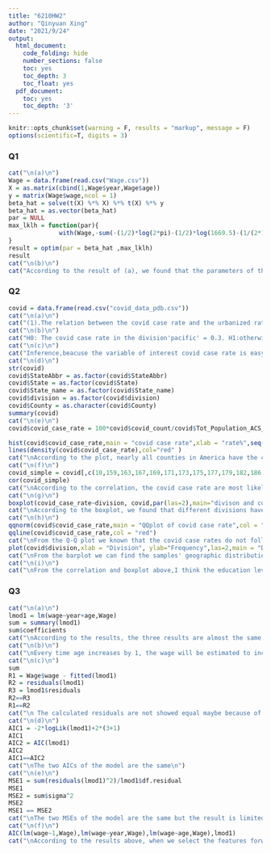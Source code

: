 ---
title: "6210HW2"
author: "Qinyuan Xing"
date: "2021/9/24"
output:
  html_document:
    code_folding: hide
    number_sections: false
    toc: yes
    toc_depth: 3
    toc_float: yes
  pdf_document:
    toc: yes
    toc_depth: '3'
---

```{r setup, include=FALSE}
knitr::opts_chunk$set(warning = F, results = "markup", message = F)
options(scientific=T, digits = 3) 
```

###   Q1

```{r Q1}
cat("\n(a)\n")
Wage = data.frame(read.csv("Wage.csv"))
X = as.matrix(cbind(1,Wage$year,Wage$age))
y = matrix(Wage$wage,ncol = 1)
beta_hat = solve(t(X) %*% X) %*% t(X) %*% y
beta_hat = as.vector(beta_hat)
par = NULL
max_lklh = function(par){
              with(Wage,-sum(-(1/2)*log(2*pi)-(1/2)*log(1669.5)-(1/(2*1669.5))*(wage-par[1]-par[2]*year-par[3]*age)^2))
}
result = optim(par = beta_hat ,max_lklh)
result
cat("\n(b)\n")
cat("According to the result of (a), we found that the parameters of the optim relults are the same with our results in HW1Q2. Maybe it is because the results are from the closed form solution.")
```

###   Q2

```{r}
covid = data.frame(read.csv("covid_data_pdb.csv"))
cat("\n(a)\n")
cat("(1).The relation between the covid case rate and the urbanized rate.\n(2).The relation between the covid case rate and the age distribution.\n(3).The relation between the covid case rate with the health insurance rate.")
cat("\n(b)\n")
cat("H0: The covid case rate in the division'pacific' = 0.3. H1:otherwise")
cat("\n(c)\n")
cat("Inference,beacuse the variable of interest covid case rate is easy to be obtained and we want to know the association between it and other variables.")
cat("\n(d)\n")
str(covid)
covid$StateAbbr = as.factor(covid$StateAbbr)
covid$State = as.factor(covid$State)
covid$State_name = as.factor(covid$State_name)
covid$division = as.factor(covid$division)
covid$County = as.character(covid$County)
summary(covid)
cat("\n(e)\n")
covid$covid_case_rate = 100*covid$covid_count/covid$Tot_Population_ACS_14_18

hist(covid$covid_case_rate,main = "covid case rate",xlab = "rate%",seq(0,70,2),freq = FALSE)
lines(density(covid$covid_case_rate),col="red" )
cat("\nAccording to the plot, nearly all counties in America have the covid case rate between 0%-25% but there is still a outlier which is 68.31% in the AK.But this is because the county is so small and population is few.\n")
cat("\n(f)\n")
covid_simple = covid[,c(10,159,163,167,169,171,173,175,177,179,182,186,196,197,211,212,214,217,219,228,230,232,260,265,269,271,274,282,285,287,290)]
cor(covid_simple)
cat("\nAccording to the correlation, the covid case rate are most likely associated with the education level, the house or wealth.\n")
cat("\n(g)\n")
boxplot(covid_case_rate~division, covid,par(las=2),main="divison and covid rate")
cat("\nAccording to the boxplot, we found that different divisions have similar covid case rate but the Newengland area has the lowest rate.\n")
cat("\n(h)\n")
qqnorm(covid$covid_case_rate,main = "QQplot of covid case rate",col = "red")
qqline(covid$covid_case_rate,col = "red")
cat("\nFrom the Q-Q plot we known that the covid case rates do not follow normal distribution.\n")
plot(covid$division,xlab = "Division", ylab="Frequency",las=2,main = "Division barplot",col="red")
cat("\nFrom the barplot we can find the samples' geographic distribution\n")
cat("\n(i)\n")
cat("\nFrom the correlation and boxplot above,I think the education level and the average house value and other similar variables about income  are strongly related to the covid case rate. Because these correlations have high absolute values.\nActually, we can understand it by common sense, for the couties with high average house value and education level, people are mostly have good living condition so that the covid rate is lower.\n")
```

###   Q3
```{r Q3}
cat("\n(a)\n")
lmod1 = lm(wage~year+age,Wage)
sum = summary(lmod1)
sum$coefficients
cat("\nAccording to the results, the three results are almost the same because we use the same closed form solution of beta for the MLE to get the estimates.\n")
cat("\n(b)\n")
cat("\nEvery time age increases by 1, the wage will be estimated to increase by 0.699 which equal to the coefficient of age.\n")
cat("\n(c)\n")
sum
R1 = Wage$wage - fitted(lmod1)
R2 = residuals(lmod1)
R3 = lmod1$residuals
R2==R3
R1==R2
cat("\n The calculated residuals are not showed equal maybe because of the calculation accuracy,but they are actually the same if we ignore the calculation error\n")
cat("\n(d)\n")
AIC1 = -2*logLik(lmod1)+2*(3+1)
AIC1
AIC2 = AIC(lmod1)
AIC2
AIC1==AIC2
cat("\nThe two AICs of the model are the same\n")
cat("\n(e)\n")
MSE1 = sum(residuals(lmod1)^2)/lmod1$df.residual
MSE1
MSE2 = sum$sigma^2
MSE2
MSE1 == MSE2
cat("\nThe two MSEs of the model are the same but the result is limitedd by the calculation accuracy.\n")
cat("\n(f)\n")
AIC(lm(wage~1,Wage),lm(wage~year,Wage),lm(wage~age,Wage),lmod1)
cat("\nAccording to the results above, when we select the features forward, one variable should choose 'age', but the model with two variables is still the best.\n")
```



